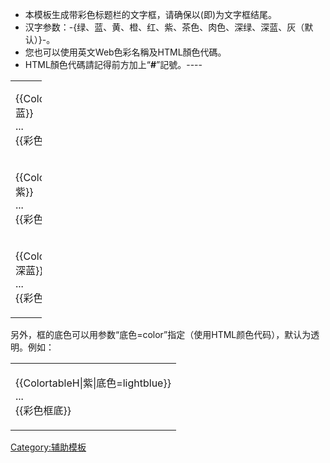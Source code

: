 <includeonly>{{esoteric}}</includeonly><noinclude>{{template doc page viewed directly}}</noinclude>
*本模板生成带彩色标题栏的文字框，请确保以{{tl|ColortableF}}(即{{tl|彩色框底}})为文字框结尾。
*汉字参数：-{绿、蓝、黄、橙、红、紫、茶色、肉色、深绿、深蓝、灰（默认）}-。
*您也可以使用英文Web色彩名稱及HTML顏色代碼。
*HTML顏色代碼請記得前方加上“'''#'''”記號。----
{|width="100%" cellspacing="8" cellpadding="0"
|-
|width="25%"|{{ColortableH|蓝}}<nowiki>{{</nowiki>ColortableH|蓝}}<br />...<br /><nowiki>{{</nowiki>彩色框底}}{{彩色框底}}
|width="25%"|{{ColortableH|绿}}<nowiki>{{</nowiki>ColortableH|绿}}<br />...<br /><nowiki>{{</nowiki>彩色框底}}{{彩色框底}}
|width="25%"|{{ColortableH|黄}}<nowiki>{{</nowiki>ColortableH|黄}}<br />...<br /><nowiki>{{</nowiki>彩色框底}}{{彩色框底}}
|width="25%"|{{ColortableH|橙}}<nowiki>{{</nowiki>ColortableH|橙}}<br />...<br /><nowiki>{{</nowiki>彩色框底}}{{彩色框底}}
|-
|{{ColortableH|紫}}<nowiki>{{</nowiki>ColortableH|紫}}<br />...<br /><nowiki>{{</nowiki>彩色框底}}{{彩色框底}}
|{{ColortableH|肉色}}<nowiki>{{</nowiki>ColortableH|肉色}}<br />...<br /><nowiki>{{</nowiki>彩色框底}}{{彩色框底}}
|{{ColortableH|茶色}}<nowiki>{{</nowiki>ColortableH|茶色}}<br />...<br /><nowiki>{{</nowiki>彩色框底}}{{彩色框底}}
|{{ColortableH|深绿}}<nowiki>{{</nowiki>ColortableH|深绿}}<br />...<br /><nowiki>{{</nowiki>彩色框底}}{{彩色框底}}
|-
|{{ColortableH|深蓝}}<nowiki>{{</nowiki>ColortableH|深蓝}}<br />...<br /><nowiki>{{</nowiki>彩色框底}}{{彩色框底}}
|{{ColortableH|红}}<nowiki>{{</nowiki>ColortableH|红}}<br />...<br /><nowiki>{{</nowiki>彩色框底}}{{彩色框底}}
|{{ColortableH|灰}}<nowiki>{{</nowiki>ColortableH|灰}}<br />...<br /><nowiki>{{</nowiki>彩色框底}}{{彩色框底}}
|{{ColortableH}}<nowiki>{{</nowiki>ColortableH}}<br />...<br /><nowiki>{{</nowiki>彩色框底}}{{彩色框底}}
|}
另外，框的底色可以用参数“底色=color”指定（使用HTML颜色代码），默认为透明。例如：
{|
|-
|{{ColortableH|紫|底色=lightblue}}<nowiki>{{</nowiki>ColortableH|紫|底色=lightblue}}<br />...<br /><nowiki>{{</nowiki>彩色框底}}{{彩色框底}}
|}

<includeonly>
[[Category:辅助模板]]

<!-- 本行下加入模板的跨語言鏈接 -->

</includeonly>